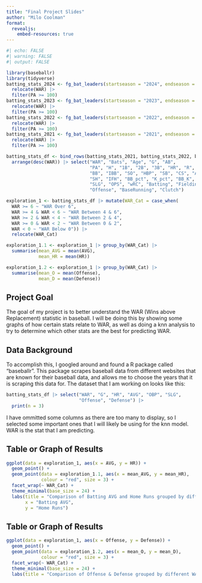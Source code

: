 ```yaml
---
title: "Final Project Slides"
author: "Milo Coolman"
format:
  revealjs:
    embed-resources: true
---
```

```r
#| echo: FALSE
#| warning: FALSE
#| output: FALSE

library(baseballr)
library(tidyverse)
batting_stats_2024 <- fg_bat_leaders(startseason = "2024", endseason = "2024", sortstat = "WAR") |> 
  relocate(WAR) |>
  filter(PA >= 100)
batting_stats_2023 <- fg_bat_leaders(startseason = "2023", endseason = "2023", sortstat = "WAR") |> 
  relocate(WAR) |>
  filter(PA >= 100)
batting_stats_2022 <- fg_bat_leaders(startseason = "2022", endseason = "2022", sortstat = "WAR") |> 
  relocate(WAR) |>
  filter(PA >= 100)
batting_stats_2021 <- fg_bat_leaders(startseason = "2021", endseason = "2021", sortstat = "WAR") |> 
  relocate(WAR) |>
  filter(PA >= 100)

batting_stats_df <- bind_rows(batting_stats_2021, batting_stats_2022, batting_stats_2023, batting_stats_2024) |>
  arrange(desc(WAR)) |> select("WAR", "Bats", "Age", "G", "AB", 
                               "PA", "H", "1B", "2B", "3B", "HR", "R", "RBI", 
                               "BB", "IBB", "SO", "HBP", "SB", "CS", "AVG", "SF",
                               "SH", "IFH", "BB_pct", "K_pct", "BB_K", "OBP", 
                               "SLG", "OPS", "wRC", "Batting", "Fielding", "Defense",
                               "Offense", "BaseRunning", "Clutch")

exploration_1 <- batting_stats_df |> mutate(WAR_Cat = case_when(
  WAR >= 6 ~ "WAR Over 6",
  WAR >= 4 & WAR < 6 ~ "WAR Between 4 & 6",
  WAR >= 2 & WAR < 4 ~ "WAR Between 2 & 4",
  WAR >= 0 & WAR < 2 ~ "WAR Between 0 & 2",
  WAR < 0 ~ "WAR Below 0")) |>
  relocate(WAR_Cat)

exploration_1.1 <- exploration_1 |> group_by(WAR_Cat) |>
  summarise(mean_AVG = mean(AVG),
            mean_HR = mean(HR))

exploration_1.2 <- exploration_1 |> group_by(WAR_Cat) |>
  summarise(mean_O = mean(Offense),
            mean_D = mean(Defense))
```

## Project Goal
The goal of my project is to better understand the WAR (Wins above Replacement)
statistic in baseball. I will be doing this by showing some graphs of how
certain stats relate to WAR, as well as doing a knn analysis to try to determine
which other stats are the best for predicting WAR.

## Data Background
To accomplish this, I googled around and found a R package called "baseballr".
This package scrapes baseball data from different websites that are known for
their baseball data, and allows me to choose the years that it is scraping this
data for. The dataset that I am working on looks like this:
```r
batting_stats_df |> select("WAR", "G", "HR", "AVG", "OBP", "SLG", 
                           "Offense", "Defense") |> 
  print(n = 3)
```
I have ommitted some columns as there are too many to display, so I selected
some important ones that I will likely be using for the knn model. WAR is the 
stat that I am predicting.




## Table or Graph of Results
```r
ggplot(data = exploration_1, aes(x = AVG, y = HR)) +
  geom_point() +
  geom_point(data = exploration_1.1, aes(x = mean_AVG, y = mean_HR), 
             colour = "red", size = 3) +
  facet_wrap(~ WAR_Cat) +
  theme_minimal(base_size = 24) +
  labs(title = "Comparison of Batting AVG and Home Runs grouped by different WAR",
       x = "Batting AVG",
       y = "Home Runs")
```


## Table or Graph of Results
```r
ggplot(data = exploration_1, aes(x = Offense, y = Defense)) +
  geom_point() +
  geom_point(data = exploration_1.2, aes(x = mean_O, y = mean_D),
             colour = "red", size = 3) +
  facet_wrap(~ WAR_Cat) +
  theme_minimal(base_size = 24) +
  labs(title = "Comparison of Offense & Defense grouped by different WAR")
```

